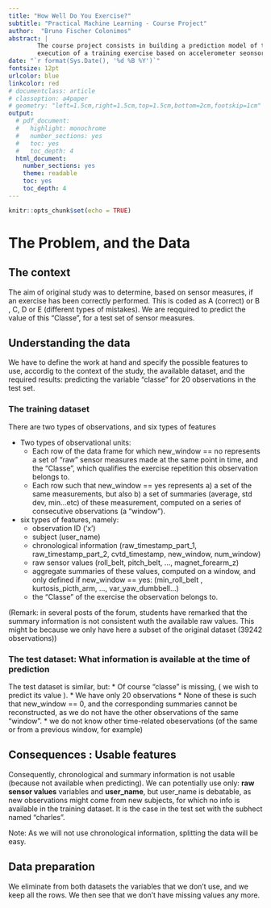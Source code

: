 ```yaml
---
title: "How Well Do You Exercise?"
subtitle: "Practical Machine Learning - Course Project"
author:  "Bruno Fischer Colonimos"
abstract: |
        The course project consists in building a prediction model of the quality of 
        execution of a training exercise based on accelerometer seonsors data.
date: "`r format(Sys.Date(), '%d %B %Y')`"
fontsize: 12pt
urlcolor: blue
linkcolor: red
# documentclass: article
# classoption: a4paper
# geometry: "left=1.5cm,right=1.5cm,top=1.5cm,bottom=2cm,footskip=1cm"
output:
  # pdf_document: 
  #   highlight: monochrome
  #   number_sections: yes
  #   toc: yes
  #   toc_depth: 4
  html_document: 
    number_sections: yes
    theme: readable
    toc: yes
    toc_depth: 4
---
```


```r
knitr::opts_chunk$set(echo = TRUE)
```



The Problem, and the Data
=========================

The context
-----------
The aim of original study was to determine, based on sensor measures, if an exercise has been correctly performed. This is coded as A (correct) or B , C, D or E (different types of mistakes). We are reqquired to predict the value of this "Classe", for a test set of sensor measures.

Understanding the data
----------------------
We have to define the work at hand and specify the possible features to use, accordig to the context of the study, the available dataset, and the required results: predicting the variable "classe" for 20 observations in the test set. 


### The training dataset
There are two types of observations, and six types of features

* Two types of observational units:
    * Each row of the data frame for which  new_window == no represents a set of "raw" sensor measures made at the same point in time, and the "Classe", which qualifies the exercise repetition this observation belongs to.
    * Each row such that new_window == yes represents a) a set of the same measurements, but also b) a set of summaries (average, std dev, min...etc) of these measurement, computed on a series of consecutive observations (a "window").
* six types of features, namely:
    * observation ID ('x')
    * subject (user_name)
    * chronological information (raw_timestamp_part_1, raw_timestamp_part_2, cvtd_timestamp, new_window, num_window)
    * raw sensor values (roll_belt, pitch_belt, ..., magnet_forearm_z)
    * aggregate summaries of these values, computed on a window, and only defined if new_window == yes: (min_roll_belt , kurtosis_picth_arm, ..., var_yaw_dumbbell...)
    * the "Classe" of the exercise the observation belongs to. 

(Remark: in several posts of the forum, students have remarked that the summary information is not consistent wuth the available raw values. This might be because we only have here a subset of the original dataset (39242 observations))

### The test dataset: What information is available at the time of prediction

The test dataset is similar, but:
* Of course "classe" is missing, ( we wish to predict its value ).
* We have only 20 observations
* None of these is such that new_window == 0, and the corresponding summaries cannot be reconstructed, as we do not have the other observations of the same "window".
* we do not know other time-related  obeservations (of the same or from a previous window, for example)

Consequences : Usable features
------------------------------
Consequently, chronological and summary information is not usable (because not available when predicting). We can potentially use only: **raw sensor values** variables and **user_name**, but user_name is debatable, as new observations might come from new subjects, for which no info is available in the training dataset. It is the case in the test set with the subhect named "charles".

Note: As we will not use chronological information, splitting the data will be easy.  

Data preparation
-----------------
We eliminate from both datasets the variables that we don't use, and we keep all the rows. We then see that we don't have missing values any more.
